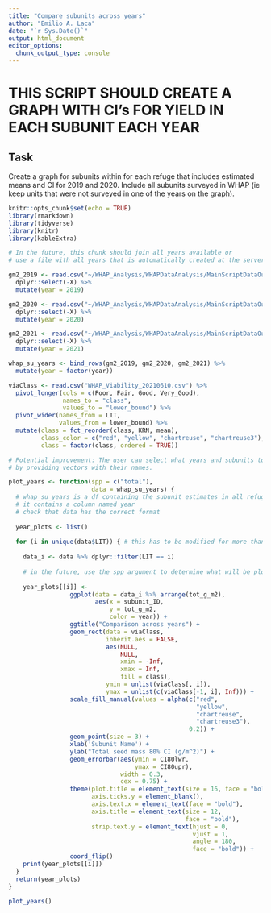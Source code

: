 ```yaml
---
title: "Compare subunits across years"
author: "Emilio A. Laca"
date: "`r Sys.Date()`"
output: html_document
editor_options: 
  chunk_output_type: console
---
```


# THIS SCRIPT SHOULD CREATE A GRAPH WITH CI's FOR YIELD IN EACH SUBUNIT EACH YEAR

## Task

Create a graph for subunits within for each refuge that includes estimated means and CI for 2019 and 2020. Include all subunits surveyed in WHAP (ie keep units that were not surveyed in one of the years on the graph).

```r

knitr::opts_chunk$set(echo = TRUE)
library(rmarkdown)
library(tidyverse)
library(knitr)
library(kableExtra)


```


```r

# In the future, this chunk should join all years available or
# use a file with all years that is automatically created at the server.

gm2_2019 <- read.csv("~/WHAP_Analysis/WHAPDataAnalysis/MainScriptDataOutput/qdt_mass_g_m2_2019.txt") %>%
  dplyr::select(-X) %>%
  mutate(year = 2019)

gm2_2020 <- read.csv("~/WHAP_Analysis/WHAPDataAnalysis/MainScriptDataOutput/qdt_mass_g_m2_2020.txt") %>%
  dplyr::select(-X) %>%
  mutate(year = 2020)

gm2_2021 <- read.csv("~/WHAP_Analysis/WHAPDataAnalysis/MainScriptDataOutput/qdt_mass_g_m2_2021.txt") %>%
  dplyr::select(-X) %>%
  mutate(year = 2021)

whap_su_years <- bind_rows(gm2_2019, gm2_2020, gm2_2021) %>%
  mutate(year = factor(year))

viaClass <- read.csv("WHAP_Viability_20210610.csv") %>%
  pivot_longer(cols = c(Poor, Fair, Good, Very_Good),
               names_to = "class",
               values_to = "lower_bound") %>%
  pivot_wider(names_from = LIT,
              values_from = lower_bound) %>%
  mutate(class = fct_reorder(class, KRN, mean),
         class_color = c("red", "yellow", "chartreuse", "chartreuse3"),
         class = factor(class, ordered = TRUE))


```


```r

# Potential improvement: The user can select what years and subunits to compare
# by providing vectors with their names.

plot_years <- function(spp = c("total"),
                       data = whap_su_years) {
  # whap_su_years is a df containing the subunit estimates in all refuges all years
  # it contains a column named year
  # check that data has the correct format
  
  year_plots <- list()
  
  for (i in unique(data$LIT)) { # this has to be modified for more than one species
    
    data_i <- data %>% dplyr::filter(LIT == i)
    
    # in the future, use the spp argument to determine what will be plotted
    
    year_plots[[i]] <-
                 ggplot(data = data_i %>% arrange(tot_g_m2),
                        aes(x = subunit_ID,
                            y = tot_g_m2,
                            color = year)) +
                 ggtitle("Comparison across years") +
                 geom_rect(data = viaClass,
                           inherit.aes = FALSE,
                           aes(NULL,
                               NULL,
                               xmin = -Inf,
                               xmax = Inf,
                               fill = class),
                           ymin = unlist(viaClass[, i]),
                           ymax = unlist(c(viaClass[-1, i], Inf))) +
                 scale_fill_manual(values = alpha(c("red",
                                                    "yellow",
                                                    "chartreuse",
                                                    "chartreuse3"),
                                                  0.2)) +
                 geom_point(size = 3) +
                 xlab('Subunit Name') +
                 ylab("Total seed mass 80% CI (g/m^2)") +
                 geom_errorbar(aes(ymin = CI80lwr,
                                   ymax = CI80upr),
                               width = 0.3,
                               cex = 0.75) +
                 theme(plot.title = element_text(size = 16, face = "bold"),
                       axis.ticks.y = element_blank(),
                       axis.text.x = element_text(face = "bold"),
                       axis.title = element_text(size = 12,
                                                 face = "bold"),
                       strip.text.y = element_text(hjust = 0,
                                                   vjust = 1,
                                                   angle = 180,
                                                   face = "bold")) +
                 coord_flip()
    print(year_plots[[i]])
  }
  return(year_plots)
}

plot_years()


```

